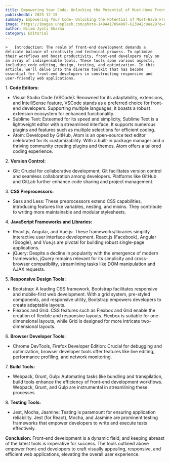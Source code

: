 ```yaml
---
title: Empowering Your Code- Unlocking the Potential of Must-Have Front-End Development Tools
publishedAt: 2023-12-15
summary: Empowering Your Code- Unlocking the Potential of Must-Have Front-End Development Tools
image: https://images.unsplash.com/photo-1484417894907-623942c8ee29?q=80&w=1932&auto=format&fit=crop&ixlib=rb-4.0.3&ixid=M3wxMjA3fDB8MHxwaG90by1wYWdlfHx8fGVufDB8fHx8fA%3D%3D
author: Nilam Jyoti Sharma
category: Editorial
---
```




    >   Introduction: The realm of front-end development demands a delicate balance of creativity and technical prowess. To optimize their workflows and boost productivity, front-end developers rely on an array of indispensable tools. These tools span various aspects, including code editing, design, testing, and optimization. In this article, we'll delve into the diverse toolkit that has become essential for front-end developers in constructing responsive and user-friendly web applications.

1\.    **Code Editors:**

- Visual Studio Code (VSCode): Renowned for its adaptability, extensions, and IntelliSense feature, VSCode stands as a preferred choice for front-end developers. Supporting multiple languages, it boasts a robust extension ecosystem for enhanced functionality.
- Sublime Text: Esteemed for its speed and simplicity, Sublime Text is a lightweight editor with a streamlined interface. It supports numerous plugins and features such as multiple selections for efficient coding.
- Atom: Developed by GitHub, Atom is an open-source text editor celebrated for its customizability. With a built-in package manager and a thriving community creating plugins and themes, Atom offers a tailored coding experience.

2\.    **Version Control:**

- Git: Crucial for collaborative development, Git facilitates version control and seamless collaboration among developers. Platforms like GitHub and GitLab further enhance code sharing and project management.

3\.     **CSS Preprocessors:**

- Sass and Less: These preprocessors extend CSS capabilities, introducing features like variables, nesting, and mixins. They contribute to writing more maintainable and modular stylesheets.

4\.   **JavaScript Frameworks and Libraries:**

- React.js, Angular, and Vue.js: These frameworks/libraries simplify interactive user interface development. React.js (Facebook), Angular (Google), and Vue.js are pivotal for building robust single-page applications.
- jQuery: Despite a decline in popularity with the emergence of modern frameworks, jQuery remains relevant for its simplicity and cross-browser compatibility, streamlining tasks like DOM manipulation and AJAX requests.

5\.     **Responsive Design Tools:**

- Bootstrap: A leading CSS framework, Bootstrap facilitates responsive and mobile-first web development. With a grid system, pre-styled components, and responsive utility, Bootstrap empowers developers to create adaptable layouts.
- Flexbox and Grid: CSS features such as Flexbox and Grid enable the creation of flexible and responsive layouts. Flexbox is suitable for one-dimensional layouts, while Grid is designed for more intricate two-dimensional layouts.

6\.    **Browser Developer Tools:**

- Chrome DevTools, Firefox Developer Edition: Crucial for debugging and optimization, browser developer tools offer features like live editing, performance profiling, and network monitoring.

7\.    **Build Tools:**

- Webpack, Grunt, Gulp: Automating tasks like bundling and transpilation, build tools enhance the efficiency of front-end development workflows. Webpack, Grunt, and Gulp are instrumental in streamlining these processes.

8\.    **Testing Tools:**

- Jest, Mocha, Jasmine: Testing is paramount for ensuring application reliability. Jest (for React), Mocha, and Jasmine are prominent testing frameworks that empower developers to write and execute tests effectively.

**Conclusion:** Front-end development is a dynamic field, and keeping abreast of the latest tools is imperative for success. The tools outlined above empower front-end developers to craft visually appealing, responsive, and efficient web applications, elevating the overall user experience.


